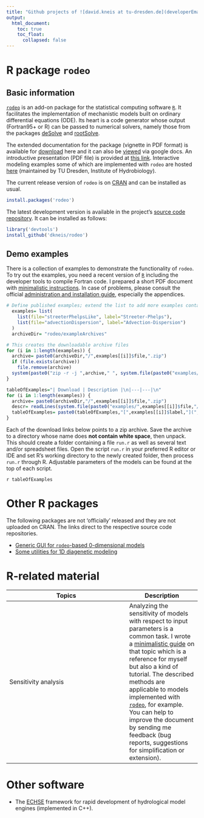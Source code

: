 ```yaml
---
title: "Github projects of ![david.kneis at tu-dresden.de](developerEmail.gif)"
output:
  html_document:
    toc: true
    toc_float:
      collapsed: false
---
```


# R package `rodeo`

## Basic information
[`rodeo`](http://cran.r-project.org/package=rodeo) is an add-on package for the statistical computing software [`R`](https://www.r-project.org/). It facilitates the implementation of mechanistic models built on ordinary differential equations (ODE). Its heart is a code generator whose output (Fortran95+ or R) can be passed to numerical solvers, namely those from the packages [deSolve](http://cran.r-project.org/package=deSolve) and [rootSolve](http://cran.r-project.org/package=rootSolve).

The extended documentation for the package (vignette in PDF format) is available for [download](https://github.com/dkneis/rodeo/raw/master/vignettes/rodeo.pdf) here and it can also be [viewed](https://docs.google.com/viewer?url=https://github.com/dkneis/rodeo/raw/master/vignettes/rodeo.pdf) via google docs. An introductive presentation (PDF file) is provided at [this link](rodeo/presentations/seminarSIAM_20160503.pdf). Interactive modeling examples some of which are implemented with `rodeo` are hosted [here](http://limno-live.hydro.tu-dresden.de) (maintained by TU Dresden, Institute of Hydrobiology).

The current release version of `rodeo` is on [CRAN](http://cran.r-project.org/package=rodeo) and can be installed as usual.

```r
install.packages('rodeo')
```

The latest development version is available in the project's [source code repository](https://github.com/dkneis/rodeo). It can be installed as follows:

```r
library('devtools')
install_github('dkneis/rodeo')
```

## Demo examples

There is a collection of examples to demonstrate the functionality of `rodeo`. To try out the examples, you need a recent version of [`R`](https://www.r-project.org/) including the developer tools to compile Fortran code. I prepared a short PDF document with [minimalistic instructions](rodeo/instructions/installShort.pdf). In case of problems, please consult the official [administration and installation guide](https://cran.r-project.org/doc/manuals/r-release/R-admin.html), especially the appendices.

```r
# Define published examples; extend the list to add more examples contained in the rodeo/(inst/)examples
  examples= list(
    list(file="streeterPhelpsLike", label="Streeter-Phelps"),
    list(file="advectionDispersion", label="Advection-Dispersion")
  )
  archiveDir= "rodeo/exampleArchives"
```


```r
# This creates the downloadable archive files
for (i in 1:length(examples)) {
  archive= paste0(archiveDir,"/",examples[[i]]$file,".zip")
  if (file.exists(archive)) 
    file.remove(archive)
  system(paste0("zip -r -j ",archive," ", system.file(paste0("examples/",examples[[i]]$file), package="rodeo")))
}
```


```r
tableOfExamples="| Download | Description |\n|---|---|\n"
for (i in 1:length(examples)) {
  archive= paste0(archiveDir,"/",examples[[i]]$file,".zip")
  descr= readLines(system.file(paste0("examples/",examples[[i]]$file,"/README.txt"),package="rodeo"))
  tableOfExamples= paste0(tableOfExamples,"[",examples[[i]]$label,"](",archive,") | ",descr," |\n")
}
```

Each of the download links below points to a zip archive. Save the archive to a directory whose name does **not contain white space**, then unpack. This should create a folder containing a file `run.r` as well as several text and/or spreadsheet files. Open the script `run.r` in your preferred R editor or IDE and set R's working directory to the newly created folder, then process `run.r` through R. Adjustable parameters of the models can be found at the top of each script.

`r tableOfExamples`

# Other R packages

The following packages are not 'officially' released and they are not uploaded on CRAN. The links direct to the respective source code repositories.

* [Generic GUI for `rodeo`-based 0-dimensional models](https://github.com/dkneis/rodeoApp)
* [Some utilities for 1D diagenetic modeling](https://github.com/dkneis/diatools)

# R-related material

| Topics               | Description |
|----------------------|-------------|
| Sensitivity analysis | Analyzing the sensitivity of models with respect to input parameters is a common task. I wrote a [minimalistic guide](r-related/sensitivityGuide.html) on that topic which is a reference for myself but also a kind of tutorial. The described methods are applicable to models implemented with [`rodeo`](http://cran.r-project.org/package=rodeo), for example. You can help to improve the document by sending me feedback (bug reports, suggestions for simplification or extension). |

# Other software

* The [ECHSE](http://echse.github.io/) framework for rapid development of hydrological model engines (implemented in C++).
